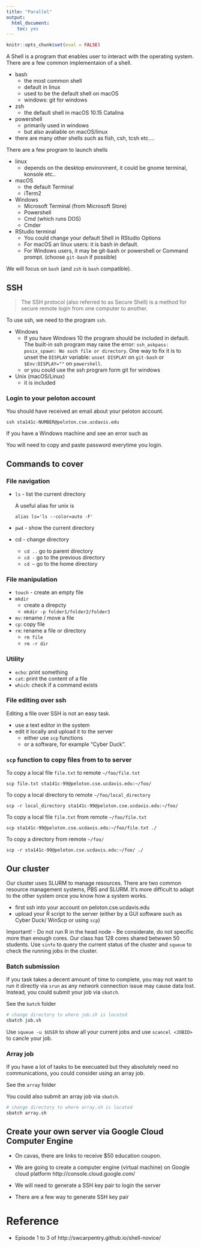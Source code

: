 ```yaml
---
title: "Parallel"
output: 
  html_document: 
    toc: yes
---
```


```r
knitr::opts_chunk$set(eval = FALSE)
```

A Shell is a program that enables user to interact with the operating system. There are a few common implementaion of a shell.

- bash
  - the most common shell
  - default in linux
  - used to be the default shell on macOS
  - windows: git for windows
- zsh
  - the default shell in macOS 10.15 Catalina
- powershell
  - primarily used in windows
  - but also avaliable on macOS/linux
- there are many other shells such as fish, csh, tcsh etc....


There are a few program to launch shells

- linux
  - depends on the desktop environment, it could be gnome terminal, konsole etc..
- macOS
  - the default Terminal
  - iTerm2
- Windows
  - Microsoft Terminal (from Microsoft Store)
  - Powershell
  - Cmd (which runs DOS)
  - Cmder
- RStudio terminal
  - You could change your default Shell in RStudio Options
  - For macOS an linux users: it is bash in default.
  - For Windows users, it may be git-bash or powershell or Command prompt. (choose `git-bash` if possible)


We will focus on `bash` (and `zsh` is `bash` compatible).


## SSH

> The SSH protocol (also referred to as Secure Shell) is a method for secure remote login from one computer to another.

To use ssh, we need to the program `ssh`. 

- Windows
  - If you have Windows 10 the program should be included in default.
    The built-in ssh program may raise the error: `ssh_askpass: posix_spawn: No such file or directory`.
    One way to fix it is to unset the `DISPLAY` variable: 
    `unset DISPLAY` on `git-bash` or `$Env:DISPLAY=""` on `powershell`.
  - or you could use the ssh program form git for windows
- Unix (macOS/Linux)
  - it is included


### Login to your peloton account

You should have received an email about your peloton account.

```
ssh sta141c-NUMBER@peloton.cse.ucdavis.edu
```

If you have a Windows machine and see an error such as 

You will need to copy and paste password everytime you login.



## Commands to cover

### File navigation

- `ls` - list the current directory
  
  A useful alias for unix is
  ```
  alias ls='ls --color=auto -F'
  ```
  
- `pwd` - show the current directory
- cd  - change directory

  - `cd ..` go to parent directory
  - `cd -` go to the previous directory
  - `cd ~` go to the home directory


### File manipulation

- `touch` - create an empty file
- `mkdir` 
  - create a direpcty
  - `mkdir -p folder1/folder2/folder3`
- `mv`: rename / move a file
- `cp`: copy file
- `rm`: rename a file or directory
  - `rm file`
  - `rm -r dir` 

### Utility

- `echo`: print something
- `cat`: print the content of a file
- `which`: check if a command exists


  
### File editing over ssh


Editing a file over SSH is not an easy task. 

- use a text editor in the system
- edit it locally and upload it to the server
  - either use `scp` functions 
  - or a software, for example "Cyber Duck".


### `scp` function to copy files from to to server

To copy a local file `file.txt` to remote `~/foo/file.txt`
```
scp file.txt sta141c-99@peloton.cse.ucdavis.edu:~/foo/
```

To copy a local directory to remote `~/foo/local_directory`
```
scp -r local_directory sta141c-99@peloton.cse.ucdavis.edu:~/foo/
```

To copy a local file `file.txt` from remote `~/foo/file.txt`
```
scp sta141c-99@peloton.cse.ucdavis.edu:~/foo/file.txt ./
```

To copy a directory from remote `~/foo/`
```
scp -r sta141c-99@peloton.cse.ucdavis.edu:~/foo/ ./
```


## Our cluster

Our cluster uses SLURM to manage resources. There are two common resource management systems, PBS and SLURM. It's more difficult to adapt to the other system once you know how a system works.

- first ssh into your account on peloton.cse.ucdavis.edu
- upload your R script to the server (either by a GUI software such as Cyber Duck/ WinScp or using `scp`)


Important! 
- Do not run R in the head node
- Be considerate, do not specific more than enough cores. Our class has 128 cores shared betwwen 50 students. Use `sinfo` to query the current status of the cluster and `squeue` to check the running jobs in the cluster.


### Batch submission

If you task takes a decent amount of time to complete, you may not want to run it directly via `srun` as any network connection issue may cause data lost. Instead, you could submit your job via `sbatch`.


See the `batch` folder

```bash
# change directory to where job.sh is located
sbatch job.sh
```

Use `squeue -u $USER` to show all your current jobs and use `scancel <JOBID>` to cancle your job.


### Array job

If you have a lot of tasks to be execuated but they absolutely need no communications, you could consider using an array job.

See the `array` folder

You could also submit an array job via `sbatch`.

```bash
# change directory to where array.sh is located
sbatch array.sh
```


## Create your own server via Google Cloud Computer Engine

- On cavas, there are links to receive $50 education coupon.

- We are going to create a computer engine (virtual machine) on Google cloud platform http://console.cloud.google.com/

- We will need to generate a SSH key pair to login the server

- There are a few way to generate SSH key pair



# Reference

- Episode 1 to 3 of http://swcarpentry.github.io/shell-novice/
